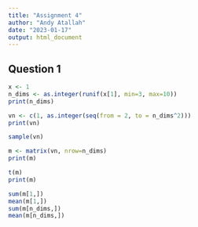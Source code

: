 ```yaml
---
title: "Assignment 4"
author: "Andy Atallah"
date: "2023-01-17"
output: html_document
---
```

## Question 1
```r
x <- 1
n_dims <- as.integer(runif(x[1], min=3, max=10))
print(n_dims)

vn <- c(1, as.integer(seq(from = 2, to = n_dims^2)))
print(vn)

sample(vn)

m <- matrix(vn, nrow=n_dims)
print(m)

t(m)
print(m)

sum(m[1,])
mean(m[1,])
sum(m[n_dims,])
mean(m[n_dims,])
```